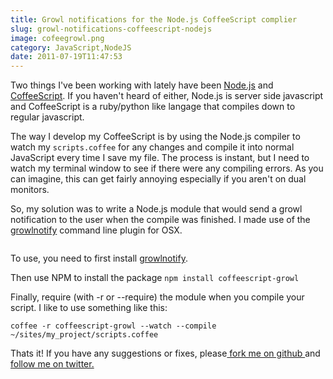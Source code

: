 ```yaml
---
title: Growl notifications for the Node.js CoffeeScript complier
slug: growl-notifications-coffeescript-nodejs
image: cofeegrowl.png
category: JavaScript,NodeJS
date: 2011-07-19T11:47:53
---
```


Two things I've been working with lately have been <a href="http://nodejs.org">Node.js</a> and <a href="http://jashkenas.github.com/coffee-script/">CoffeeScript</a>. If you haven't heard of either, Node.js is server side javascript and CoffeeScript is a ruby/python like langage that compiles down to regular javascript.

The way I develop my CoffeeScript is by using the Node.js compiler to watch my `scripts.coffee` for any changes and compile it into normal JavaScript every time I save my file. The process is instant, but I need to watch my terminal window to see if there were any compiling errors. As you can imagine, this can get fairly annoying especially if you aren't on dual monitors.

So, my solution was to write a Node.js module that would send a growl notification to the user when the compile was finished. I made use of the <a href="http://growl.info/extras.php#growlnotify">growlnotify</a> command line plugin for OSX.

<img src="Screen%20shot%202011-07-19%20at%201.34.40%20AM.png" alt="" />

To use, you need to first install <a href="http://growl.info/extras.php#growlnotify">growlnotify</a>.

Then use NPM to install the package `npm install coffeescript-growl`

Finally, require (with -r or --require) the module when you compile your script. I like to use something like this:

`coffee -r coffeescript-growl --watch --compile ~/sites/my_project/scripts.coffee`

Thats it! If you have any suggestions or fixes, please<a title="CoffeeScript Growl" href="https://github.com/wesbos/coffeescript-growl" target="_blank"> fork me on github </a> and <a href="https://twitter.com/#!/wesbos">follow me on twitter.</a>